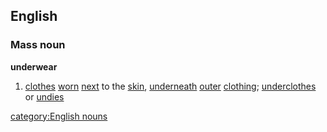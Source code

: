 ==English==
===Mass noun===
'''underwear'''
#[[clothes]] [[worn]] [[next]] to the [[skin]], [[underneath]] [[outer]] [[clothing]]; [[underclothes]] or [[undies]]
[[category:English nouns]]